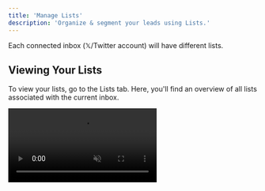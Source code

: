 ```yaml
---
title: 'Manage Lists'
description: 'Organize & segment your leads using Lists.'
---
```


<Info>Each connected inbox (𝕏/Twitter account) will have different lists.</Info>

## Viewing Your Lists

To view your lists, go to the Lists tab. Here, you'll find an overview of all lists associated with the current inbox.

<video autoplay="true" muted="true" loop playsinline className="w-full aspect-video" src="/videos/guides_openlists.mp4" />

If you have multiple lists, you can quickly search for one by its name or tag.

<video autoplay="true" muted="true" loop playsinline className="w-full aspect-video" src="/videos/guides_lists_search.mp4" />

## Viewing Leads In Lists

To see leads within a list, simply click on the list to open it.

<video autoplay="true" muted="true" loop playsinline className="w-full aspect-video" src="/videos/guides_lists_open.mp4" />

To find specific leads within a list, you can simply type the lead's  𝕏/Twitter name into the search bar.

<video autoplay="true" muted="true" loop playsinline className="w-full aspect-video" src="/videos/guides_list_details_search.mp4" />

You can also leverage the filter function to narrow down leads even further. If you select 2 different criteria to filter, it will only show leads that match both of these criteria.

<video autoplay="true" muted="true" loop playsinline className="w-full aspect-video" src="/videos/guides_list_details_filter.mp4" />

Here's what each filter means:
<AccordionGroup>
	<Accordion title="Current Label">Selecting a label here will filter leads based on the labels assigned to them. If you select multiple labels, it will show leads from either label selected.</Accordion>
	<Accordion title="Value">Filter leads based on their assigned value. You can select leads whose value is above or below a certain value. Click the comparison criteria to change the type of filter.</Accordion>
	<Accordion title="Opportunity Score">Filter leads based on their opportunity score. Similar to value, you can select leads whose opportunity score is above or below a certain value. Click the comparison criteria to change the type of filter.</Accordion>
	<Accordion title="Contact Details">Filter leads based on available contact details such as name, email, or website. You can select multiple criteria, and it will show leads who have all selected contact details filled in.</Accordion>
	<Accordion title="Last Interaction">Filter leads based on the timeframe of the last interaction. You can select leads with interactions in the past 24 hours, past 7 days, or past 30 days.</Accordion>
</AccordionGroup>

## Managing Lists

<Note>Looking to take your lead organization to the next level? You can use [auto-segmentation](/lists/autosegment) to automatically add leads to lists based on pre-defined criteria.</Note>

To make changes to a list, simply click on the list to open it. Then, use the gear icon beside the search bar to update list names and tags.

<video autoplay="true" muted="true" loop playsinline className="w-full aspect-video" src="/videos/guides_list_settings.mp4" />

To delete the list, click on the gear icon, then select "Delete List" and follow the instructions.